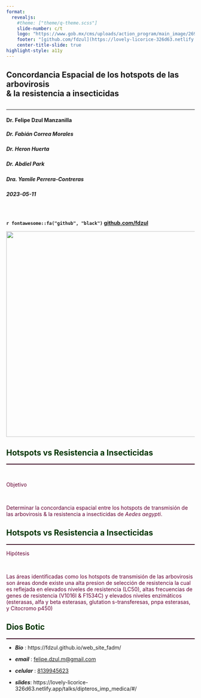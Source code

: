 ```yaml
---
format: 
  revealjs:
    #theme: ["theme/q-theme.scss"]
    slide-number: c/t
    logo: "https://www.gob.mx/cms/uploads/action_program/main_image/26942/post_post_portadavectores.gif"
    footer: "[github.com/fdzul](https://lovely-licorice-326d63.netlify.app/talks/dipteros_imp_medica)"
    center-title-slide: true
highlight-style: a11y
---
```


<h2>Concordancia Espacial de los hotspots de las arbovirosis<br>& la resistencia a insecticidas</h2>

<h2>

</h2>

<hr>

<h4>Dr. Felipe Dzul Manzanilla</h4>

<h5>Dr. Fabián Correa Morales</h5>

<h5>Dr. Heron Huerta</h5>

<h5>Dr. Abdiel Park</h5>
<h5>Dra. Yamile Perrera-Contreras</h5>

<h3>

</h3>

<h5>2023-05-11</h5>

<br>

<h4>

`r fontawesome::fa("github", "black")` [github.com/fdzul](https://fdzul.github.io/web_site_fadm/)

![](){.absolute top="250" left="600" width="550"}


## [Hotspots vs Resistencia a Insecticidas]{style="color:#003300;align-items: center"}
<hr style="height:2px;border-width:0;color:#330019;background-color:#330019">

<br>
<p style="color:#660033;">Objetivo</p>
<br>
<p style="color:#660033;">Determinar la concordancia espacial entre los hotspots de transmisión de las arbovirosis & la resistencia a insecticidas de *Aedes aegypti*. </p>


## [Hotspots vs Resistencia a Insecticidas]{style="color:#003300;align-items: center"}
<hr style="height:2px;border-width:0;color:#330019;background-color:#330019">

<p style="color:#660033;">Hipótesis</p>
<br>
<p style="color:#660033;">Las áreas identificadas como los hotspots de transmisión de las arbovirosis son áreas donde existe una alta presion de selección de resistencia la cual es reflejada en elevados niveles de resistencia (LC50), altas frecuencias de genes de resistencia (V1016I & F1534C) y elevados niveles enzimáticos (esterasas,  alfa y beta esterasas, glutation s-transferesas, pnpa esterasas, y Citocromo p450) </p>


## [Dios Botic]{style="color:#003300;"}
<hr style="height:2px;border-width:0;color:#330019;background-color:#330019">

-   ***Bio*** : https://fdzul.github.io/web_site_fadm/

-   ***email*** : [felipe.dzul.m\@gmail.com]()

-   ***celular*** : [8139945623]()

-   ***slides***: https://lovely-licorice-326d63.netlify.app/talks/dipteros_imp_medica/#/